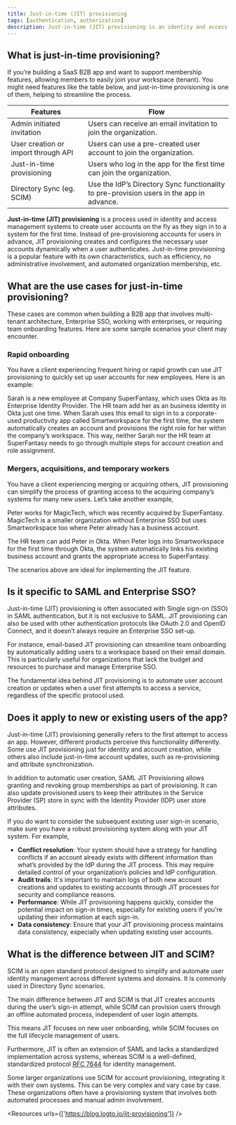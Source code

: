 ```yaml
---
title: Just-in-time (JIT) provisioning
tags: [authentication, authorization]
description: Just-in-time (JIT) provisioning is an identity and access management (IAM) process where user accounts are created dynamically and automatically when a user attempts to access a system or application for the first time. This approach helps streamline the onboarding process and ensures that user accounts are only created when needed, reducing administrative overhead and improving security.
---
```


## What is just-in-time provisioning?

If you’re building a SaaS B2B app and want to support membership features, allowing members to easily join your workspace (tenant). You might need features like the table below, and just-in-time provisioning is one of them, helping to streamline the process.

| Features | Flow |
| --- | --- |
| Admin initiated invitation | Users can receive an email invitation to join the organization. |
| User creation or import through API | Users can use a pre-created user account to join the organization. |
| Just-in-time provisioning | Users who log in the app for the first time can join the organization. |
| Directory Sync (eg. SCIM) | Use the IdP’s Directory Sync functionality to pre-provision users in the app in advance. |

**Just-in-time (JIT) provisioning** is a process used in identity and access management systems to create user accounts on the fly as they sign in to a system for the first time. Instead of pre-provisioning accounts for users in advance, JIT provisioning creates and configures the necessary user accounts dynamically when a user authenticates. Just-in-time provisioning is a popular feature with its own characteristics, such as efficiency, no administrative involvement, and automated organization membership, etc. 

## What are the use cases for just-in-time provisioning?

These cases are common when building a B2B app that involves multi-tenant architecture, Enterprise SSO, working with enterprises, or requiring team onboarding features. Here are some sample scenarios your client may encounter.

### Rapid onboarding

You have a client experiencing frequent hiring or rapid growth can use JIT provisioning to quickly set up user accounts for new employees. Here is an example:

Sarah is a new employee at Company SuperFantasy, which uses Okta as its Enterprise Identity Provider. The HR team add her as an business identity in Okta just one time. When Sarah uses this email to sign in to a corporate-used productivity app called Smartworkspace for the first time, the system automatically creates an account and provisions the right role for her within the company’s workspace. This way, neither Sarah nor the HR team at SuperFantasy needs to go through multiple steps for account creation and role assignment.

### Mergers, acquisitions, and temporary workers

You have a client experiencing merging or acquiring others, JIT provisioning can simplify the process of granting access to the acquiring company’s systems for many new users. Let’s take another example,

Peter works for MagicTech, which was recently acquired by SuperFantasy. MagicTech is a smaller organization without Enterprise SSO but uses Smartworkspace too where Peter already has a business account.

The HR team can add Peter in Okta. When Peter logs into Smartworkspace for the first time through Okta, the system automatically links his existing business account and grants the appropriate access to SuperFantasy.

The scenarios above are ideal for implementing the JIT feature.

## Is it specific to SAML and Enterprise SSO?

Just-in-time (JIT) provisioning is often associated with Single sign-on (SSO) in SAML authentication, but it is not exclusive to SAML. JIT provisioning can also be used with other authentication protocols like OAuth 2.0 and OpenID Connect, and it doesn’t always require an Enterprise SSO set-up.

For instance, email-based JIT provisioning can streamline team onboarding by automatically adding users to a workspace based on their email domain. This is particularly useful for organizations that lack the budget and resources to purchase and manage Enterprise SSO.

The fundamental idea behind JIT provisioning is to automate user account creation or updates when a user first attempts to access a service, regardless of the specific protocol used.

## Does it apply to new or existing users of the app?

Just-in-time (JIT) provisioning generally refers to the first attempt to access an app. However, different products perceive this functionality differently. Some use JIT provisioning just for identity and account creation, while others also include just-in-time account updates, such as re-provisioning and attribute synchronization.

In addition to automatic user creation, SAML JIT Provisioning allows granting and revoking group memberships as part of provisioning. It can also update provisioned users to keep their attributes in the Service Provider (SP) store in sync with the Identity Provider (IDP) user store attributes.

If you do want to consider the subsequent existing user sign-in scenario, make sure you have a robust provisioning system along with your JIT system. For example,

- **Conflict resolution**: Your system should have a strategy for handling conflicts if an account already exists with different information than what’s provided by the IdP during the JIT process. This may require detailed control of your organization’s policies and IdP configuration.
- **Audit trails**: It's important to maintain logs of both new account creations and updates to existing accounts through JIT processes for security and compliance reasons.
- **Performance**: While JIT provisioning happens quickly, consider the potential impact on sign-in times, especially for existing users if you're updating their information at each sign-in.
- **Data consistency**: Ensure that your JIT provisioning process maintains data consistency, especially when updating existing user accounts.

## What is the difference between JIT and SCIM?

SCIM is an open standard protocol designed to simplify and automate user identity management across different systems and domains. It is commonly used in Directory Sync scenarios.

The main difference between JIT and SCIM is that JIT creates accounts during the user’s sign-in attempt, while SCIM can provision users through an offline automated process, independent of user login attempts.

This means JIT focuses on new user onboarding, while SCIM focuses on the full lifecycle management of users.

Furthermore, JIT is often an extension of SAML and lacks a standardized implementation across systems, whereas SCIM is a well-defined, standardized protocol [RFC 7644](https://datatracker.ietf.org/doc/html/rfc7644) for identity management.

Some larger organizations use SCIM for account provisioning, integrating it with their own systems. This can be very complex and vary case by case. These organizations often have a provisioning system that involves both automated processes and manual admin involvement.

<Resources urls={['https://blog.logto.io/jit-provisioning']} />
